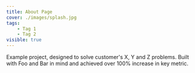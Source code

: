```yaml
---
title: About Page
cover: ./images/splash.jpg
tags:
    - Tag 1
    - Tag 2
visible: true
---
```


Example project, designed to solve customer's X, Y and Z problems. Built with Foo and Bar in mind and achieved over 100% increase in key metric.
